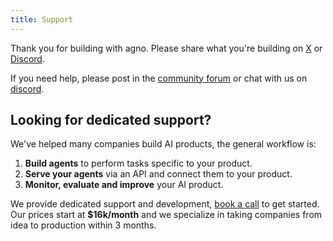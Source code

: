 ```yaml
---
title: Support
---
```


Thank you for building with agno. Please share what you're building on [X](https://agno.link/x) or [Discord](https://agno.link/discord).

If you need help, please post in the [community forum](https://agno.link/community) or chat with us on [discord](https://agno.link/discord).

## Looking for dedicated support?

We've helped many companies build AI products, the general workflow is:

1. **Build agents** to perform tasks specific to your product.
2. **Serve your agents** via an API and connect them to your product.
3. **Monitor, evaluate and improve** your AI product.

We provide dedicated support and development, [book a call](https://cal.com/agno/intro) to get started. Our prices start at **$16k/month** and we specialize in taking companies from idea to production within 3 months.
